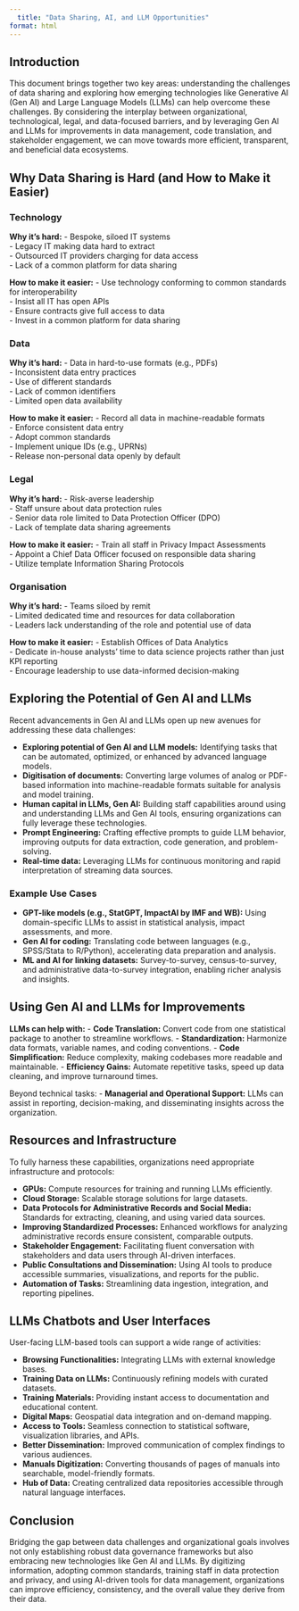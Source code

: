 ---
  title: "Data Sharing, AI, and LLM Opportunities"
format: html
---

## Introduction

This document brings together two key areas: understanding the challenges of data sharing and exploring how emerging technologies like Generative AI (Gen AI) and Large Language Models (LLMs) can help overcome these challenges. By considering the interplay between organizational, technological, legal, and data-focused barriers, and by leveraging Gen AI and LLMs for improvements in data management, code translation, and stakeholder engagement, we can move towards more efficient, transparent, and beneficial data ecosystems.

## Why Data Sharing is Hard (and How to Make it Easier)

### Technology

**Why it’s hard:**
  - Bespoke, siloed IT systems  
- Legacy IT making data hard to extract  
- Outsourced IT providers charging for data access  
- Lack of a common platform for data sharing

**How to make it easier:**
  - Use technology conforming to common standards for interoperability  
- Insist all IT has open APIs  
- Ensure contracts give full access to data  
- Invest in a common platform for data sharing

### Data

**Why it’s hard:**
  - Data in hard-to-use formats (e.g., PDFs)  
- Inconsistent data entry practices  
- Use of different standards  
- Lack of common identifiers  
- Limited open data availability

**How to make it easier:**
  - Record all data in machine-readable formats  
- Enforce consistent data entry  
- Adopt common standards  
- Implement unique IDs (e.g., UPRNs)  
- Release non-personal data openly by default

### Legal

**Why it’s hard:**
  - Risk-averse leadership  
- Staff unsure about data protection rules  
- Senior data role limited to Data Protection Officer (DPO)  
- Lack of template data sharing agreements

**How to make it easier:**
  - Train all staff in Privacy Impact Assessments  
- Appoint a Chief Data Officer focused on responsible data sharing  
- Utilize template Information Sharing Protocols

### Organisation

**Why it’s hard:**
  - Teams siloed by remit  
- Limited dedicated time and resources for data collaboration  
- Leaders lack understanding of the role and potential use of data

**How to make it easier:**
  - Establish Offices of Data Analytics  
- Dedicate in-house analysts’ time to data science projects rather than just KPI reporting  
- Encourage leadership to use data-informed decision-making

## Exploring the Potential of Gen AI and LLMs

Recent advancements in Gen AI and LLMs open up new avenues for addressing these data challenges:
  
  - **Exploring potential of Gen AI and LLM models:** Identifying tasks that can be automated, optimized, or enhanced by advanced language models.
- **Digitisation of documents:** Converting large volumes of analog or PDF-based information into machine-readable formats suitable for analysis and model training.
- **Human capital in LLMs, Gen AI:** Building staff capabilities around using and understanding LLMs and Gen AI tools, ensuring organizations can fully leverage these technologies.
- **Prompt Engineering:** Crafting effective prompts to guide LLM behavior, improving outputs for data extraction, code generation, and problem-solving.
- **Real-time data:** Leveraging LLMs for continuous monitoring and rapid interpretation of streaming data sources.

### Example Use Cases

- **GPT-like models (e.g., StatGPT, ImpactAI by IMF and WB):** Using domain-specific LLMs to assist in statistical analysis, impact assessments, and more.
- **Gen AI for coding:** Translating code between languages (e.g., SPSS/Stata to R/Python), accelerating data preparation and analysis.
- **ML and AI for linking datasets:** Survey-to-survey, census-to-survey, and administrative data-to-survey integration, enabling richer analysis and insights.

## Using Gen AI and LLMs for Improvements

**LLMs can help with:**
  - **Code Translation:** Convert code from one statistical package to another to streamline workflows.
- **Standardization:** Harmonize data formats, variable names, and coding conventions.
- **Code Simplification:** Reduce complexity, making codebases more readable and maintainable.
- **Efficiency Gains:** Automate repetitive tasks, speed up data cleaning, and improve turnaround times.

Beyond technical tasks:
  - **Managerial and Operational Support:** LLMs can assist in reporting, decision-making, and disseminating insights across the organization.

## Resources and Infrastructure

To fully harness these capabilities, organizations need appropriate infrastructure and protocols:
  
  - **GPUs:** Compute resources for training and running LLMs efficiently.
- **Cloud Storage:** Scalable storage solutions for large datasets.
- **Data Protocols for Administrative Records and Social Media:** Standards for extracting, cleaning, and using varied data sources.
- **Improving Standardized Processes:** Enhanced workflows for analyzing administrative records ensure consistent, comparable outputs.
- **Stakeholder Engagement:** Facilitating fluent conversation with stakeholders and data users through AI-driven interfaces.
- **Public Consultations and Dissemination:** Using AI tools to produce accessible summaries, visualizations, and reports for the public.
- **Automation of Tasks:** Streamlining data ingestion, integration, and reporting pipelines.

## LLMs Chatbots and User Interfaces

User-facing LLM-based tools can support a wide range of activities:
  
  - **Browsing Functionalities:** Integrating LLMs with external knowledge bases.
- **Training Data on LLMs:** Continuously refining models with curated datasets.
- **Training Materials:** Providing instant access to documentation and educational content.
- **Digital Maps:** Geospatial data integration and on-demand mapping.
- **Access to Tools:** Seamless connection to statistical software, visualization libraries, and APIs.
- **Better Dissemination:** Improved communication of complex findings to various audiences.
- **Manuals Digitization:** Converting thousands of pages of manuals into searchable, model-friendly formats.
- **Hub of Data:** Creating centralized data repositories accessible through natural language interfaces.

## Conclusion

Bridging the gap between data challenges and organizational goals involves not only establishing robust data governance frameworks but also embracing new technologies like Gen AI and LLMs. By digitizing information, adopting common standards, training staff in data protection and privacy, and using AI-driven tools for data management, organizations can improve efficiency, consistency, and the overall value they derive from their data.